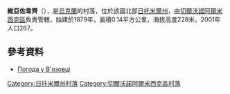 {{coord|50|30|27|N|28|15|39|E|scale:10000|display=title}}

'''維亞佐韋齊'''（{{lang-uk|В'язовець}}），是[[烏克蘭|烏克蘭]]的村落，位於該國北部[[日托米爾州|日托米爾州]]，由[[切爾沃諾阿爾米西克區|切爾沃諾阿爾米西克區]]負責管轄，始建於1879年，面積0.14平方公里，海拔高度228米，2001年人口267。

==參考資料==
* [http://weather.in.ua/ua/zhitomirskaja/2454 Погода у В'язовці] {{Wayback|url=http://weather.in.ua/ua/zhitomirskaja/2454 |date=20111219163848 }}

{{DEFAULTSORT:В'язовець (Червоноармійський район)}}
[[Category:日托米爾州村落|Category:日托米爾州村落]]
[[Category:切爾沃諾阿爾米西克區村落|Category:切爾沃諾阿爾米西克區村落]]


{{Zhytomyr-geo-stub}}